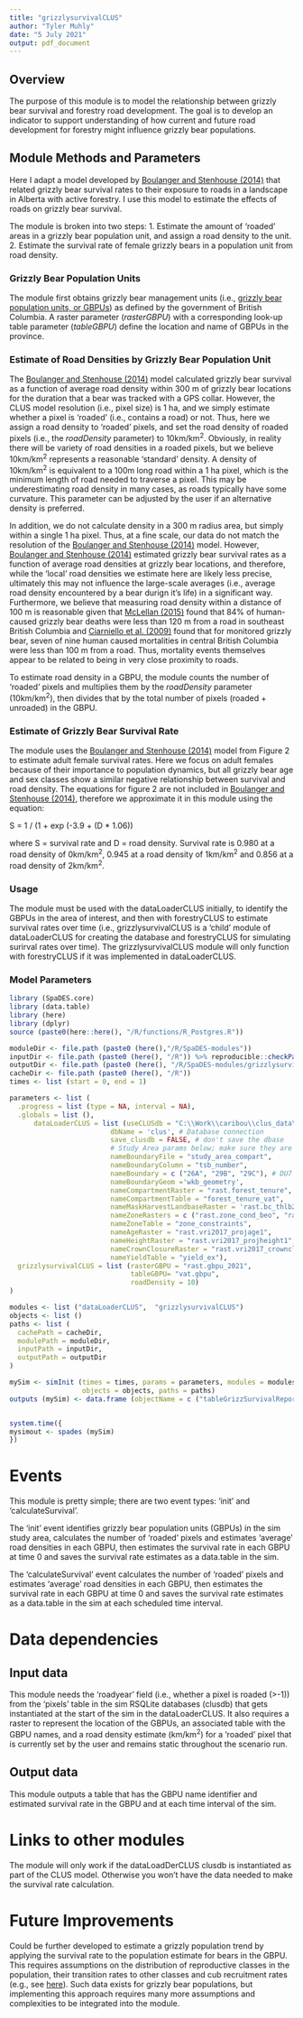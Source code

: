 ```yaml
---
title: "grizzlysurvivalCLUS"
author: "Tyler Muhly"
date: "5 July 2021"
output: pdf_document
---
```


## Overview
The purpose of this module is to model the relationship between grizzly bear survival and forestry road
development. The goal is to develop an indicator to support understanding of how current and future road development for forestry might influence grizzly bear populations. 

## Module Methods and Parameters
Here I adapt a model developed by [Boulanger and Stenhouse (2014)](https://journals.plos.org/plosone/article?id=10.1371/journal.pone.0115535) that related grizzly bear survival rates to their exposure to roads in a landscape in Alberta with active forestry. I use this model to estimate the effects of roads on grizzly bear survival.  

The module is broken into two steps:
1. Estimate the amount of 'roaded' areas in a grizzly bear population unit, and assign a road density to the unit.
2. Estimate the survival rate of female grizzly bears in a population unit from road density.

### Grizzly Bear Population Units
The module first obtains grizzly bear management units (i.e., [grizzly bear population units, or GBPUs](https://catalogue.data.gov.bc.ca/dataset/caa22f7a-87df-4f31-89e0-d5295ec5c725)) as defined by the government of British Columbia. A raster parameter (*rasterGBPU*) with a corresponding look-up table parameter (*tableGBPU*) define the location and name of GBPUs in the province. 

### Estimate of Road Densities by Grizzly Bear Population Unit
The [Boulanger and Stenhouse (2014)](https://journals.plos.org/plosone/article?id=10.1371/journal.pone.0115535) model calculated grizzly bear survival as a function of average road density within 300 m of grizzly bear locations for the duration that a bear was tracked with a GPS collar. However, the CLUS model resolution (i.e., pixel size) is 1 ha, and we simply estimate whether a pixel is 'roaded' (i.e., contains a road) or not. Thus, here we assign a road density to 'roaded' pixels, and set the road density of roaded pixels (i.e., the *roadDensity* parameter) to 10km/km^2^.  Obviously, in reality there will be variety of road densities in a roaded pixels, but we believe 10km/km^2^ represents a reasonable 'standard' density. A density of 10km/km^2^ is equivalent to a 100m long road within a 1 ha pixel, which is the minimum length of road needed to traverse a pixel. This may be underestimating road density in many cases, as roads typically have some curvature. This parameter can be adjusted by the user if an alternative density is preferred.  

In addition, we do not calculate density in a 300 m radius area, but simply within a single 1 ha pixel. Thus, at a fine scale, our data do not match the resolution of the [Boulanger and Stenhouse (2014)](https://journals.plos.org/plosone/article?id=10.1371/journal.pone.0115535) model. However, [Boulanger and Stenhouse (2014)](https://journals.plos.org/plosone/article?id=10.1371/journal.pone.0115535) estimated grizzly bear survival rates as a function of average road densities at grizzly bear locations, and therefore, while the 'local' road densities we estimate here are likely less precise, ultimately this may not influence the large-scale averages (i.e., average road density encountered by a bear durign it's life) in a significant way. Furthermore, we believe that measuring road density within a distance of 100 m is reasonable given that [McLellan (2015)](https://wildlife.onlinelibrary.wiley.com/doi/abs/10.1002/jwmg.896) found that 84% of human-caused grizzly bear deaths were less than 120 m from a road in southeast British Columbia and [Ciarniello et al. (2009)](https://bioone.org/journals/Wildlife-Biology/volume-15/issue-3/08-080/Comparison-of-Grizzly-Bear-Ursus-arctos-Demographics-in-Wilderness-Mountains/10.2981/08-080.short)
found that for monitored grizzly bear, seven of nine human caused mortalities in central British Columbia were less than 100 m from a road. Thus, mortality events themselves appear to be related to being in very close proximity to roads. 

To estimate road density in a GBPU, the module counts the number of 'roaded' pixels and multiplies them by the *roadDensity* parameter (10km/km^2^), then divides that by the total number of pixels (roaded + unroaded) in the GBPU.

### Estimate of Grizzly Bear Survival Rate
The module uses the [Boulanger and Stenhouse (2014)](https://journals.plos.org/plosone/article?id=10.1371/journal.pone.0115535) model from Figure 2 to estimate adult female survival rates. Here we focus on adult females because of their importance to population dynamics, but all grizzly bear age and sex classes show a similar negative relationship between survival and road density. The equations for figure 2 are not included in [Boulanger and Stenhouse (2014)](https://journals.plos.org/plosone/article?id=10.1371/journal.pone.0115535), therefore we approximate it in this module using the equation:

S = 1 / (1 + exp (-3.9 + (D * 1.06)) 

where S = survival rate and D = road density. Survival rate is 0.980 at a road density of 0km/km^2^, 0.945 at a road density of 1km/km^2^ and 0.856 at a road density of 2km/km^2^.

### Usage
The module must be used with the dataLoaderCLUS initially, to identify the GBPUs in the area of interest, and then with forestryCLUS to estimate survival rates over time (i.e., grizzlysurvivalCLUS is a 'child' module of dataLoaderCLUS for creating the database and forestryCLUS for simulating surirval rates over time). The grizzlysurvivalCLUS module will only function with forestryCLUS if it was implemented in dataLoaderCLUS.

### Model Parameters

```r
library (SpaDES.core)
library (data.table)
library (here)
library (dplyr)
source (paste0(here::here(), "/R/functions/R_Postgres.R"))

moduleDir <- file.path (paste0 (here(),"/R/SpaDES-modules"))
inputDir <- file.path (paste0 (here(), "/R")) %>% reproducible::checkPath (create = TRUE)
outputDir <- file.path (paste0 (here(), "/R/SpaDES-modules/grizzlysurvivalCLUS/outputs"))
cacheDir <- file.path (paste0 (here(), "/R"))
times <- list (start = 0, end = 1)

parameters <- list (
  .progress = list (type = NA, interval = NA),
  .globals = list (),
      dataLoaderCLUS = list (useCLUSdb = "C:\\Work\\caribou\\clus_data\\clusdb.sqlite", # instantiated dbase
                         dbName = 'clus', # Database connection
                         save_clusdb = FALSE, # don't save the dbase
                         # Study Area params below; make sure they are consistent with other modules
                         nameBoundaryFile = "study_area_compart",
                         nameBoundaryColumn = "tsb_number",
                         nameBoundary = c ("26A", "29B", "29C"), # DU7 
                         nameBoundaryGeom ='wkb_geometry',
                         nameCompartmentRaster = "rast.forest_tenure",
                         nameCompartmentTable = "forest_tenure_vat",
                         nameMaskHarvestLandbaseRaster = 'rast.bc_thlb2018',
                         nameZoneRasters = c ("rast.zone_cond_beo", "rast.zone_cond_vqo",  "rast.zone_cond_uwr", "rast.zone_cond_fsw", "rast.zone_cond_nharv"),
                         nameZoneTable = "zone_constraints",
                         nameAgeRaster = "rast.vri2017_projage1",
                         nameHeightRaster = "rast.vri2017_projheight1",
                         nameCrownClosureRaster = "rast.vri2017_crownclosure",
                         nameYieldTable = "yield_ex"),
  grizzlysurvivalCLUS = list (rasterGBPU = "rast.gbpu_2021", 
                              tableGBPU= "vat.gbpu", 
                              roadDensity = 10) 
)

modules <- list ("dataLoaderCLUS",  "grizzlysurvivalCLUS")
objects <- list ()
paths <- list (
  cachePath = cacheDir,
  modulePath = moduleDir,
  inputPath = inputDir,
  outputPath = outputDir
)

mySim <- simInit (times = times, params = parameters, modules = modules,
                  objects = objects, paths = paths)
outputs (mySim) <- data.frame (objectName = c ("tableGrizzSurvivalReport")) 


system.time({
mysimout <- spades (mySim)
})
```

# Events
This module is pretty simple; there are two event types: 'init' and 'calculateSurvival'.

The 'init' event identifies grizzly bear population units (GBPUs) in the sim study area, calculates the number of 'roaded' pixels and estimates 'average' road densities in each GBPU, then estimates the survival rate in each GBPU at time 0 and saves the survival rate estimates as a data.table in the sim. 

The 'calculateSurvival' event calculates the number of 'roaded' pixels and estimates 'average' road densities in each GBPU, then estimates the survival rate in each GBPU at time 0 and saves the survival rate estimates as a data.table in the sim at each scheduled time interval. 

# Data dependencies
## Input data
This module needs the 'roadyear' field (i.e., whether a pixel is roaded (>-1)) from the 'pixels' table in the sim RSQLite databases (clusdb) that gets instantiated at the start of the sim in the dataLoaderCLUS. It also requires a raster to represent the location of the GBPUs, an associated table with the GBPU names, and a road density estimate (km/km^2^) for a 'roaded' pixel that is currently set by the user and remains static throughout the scenario run.

## Output data
This module outputs a table that has the GBPU name identifier and estimated survival rate in the GBPU and at each time interval of the sim.

# Links to other modules
The module will only work if the dataLoadDerCLUS clusdb is instantiated as part of the CLUS model. Otherwise you won't have the data needed to make the survival rate calculation. 

# Future Improvements
Could be further developed to estimate a grizzly population trend by applying the survival rate to the population estimate for bears in the GBPU. This requires assumptions on the distribution of reproductive classes in the population, their transition rates to other classes and cub recruitment rates (e.g., see [here](https://www2.gov.bc.ca/assets/gov/farming-natural-resources-and-industry/forestry/stewardship/forest-analysis-inventory/tsr-annual-allowable-cut/wildlife-analysis/pg_grizzly_bear_popn_model_report_20161027.pdf)). Such data exists for grizzly bear populations, but implementing this approach requires many more assumptions and complexities to be integrated into the module. 
